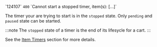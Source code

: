 <tr>
<td>`124107`</td>
<td><code>400</code></td>
<td>`Cannot start a stopped timer, item(s): [...]`</td>
<td>

The timer your are trying to start is in the `stopped` state. Only `pending` and `paused` state can be started.

:::note
The `stopped` state of a timer is the end of its lifesycle for a cart.
:::

 See the [Item Timers](/docs/concepts/timer) section for more details.

</td>
</tr>